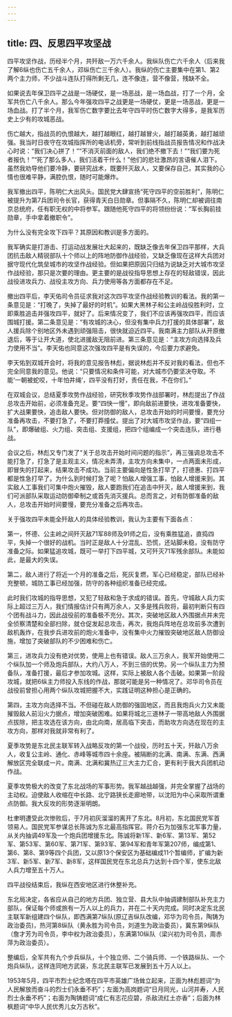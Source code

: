```yaml
---
---
---
```

title: 四、反思四平攻坚战
---




四平攻坚作战，历经半个月，共歼敌一万六千余人。我纵队伤亡六千余人（后来我了解6纵也伤亡五千余人，邓纵伤亡三千余人）。我纵的伤亡主要集中在第1、第2两个主力师，不少战斗连队打得所剩无几，连不像连，营不像营，残缺不全。

如果说去年保卫四平之战是一场硬仗，是一场恶战，是一场血战，打了一个月，全军共伤亡八千余人。那么今年强攻四平之战更是一场硬仗，更是一场恶战，更是一场血战。打了半个月，我军伤亡数字要比去年守四平时伤亡数字大得多，是我军历史上少有的攻城恶战。

伤亡越大，指战员的仇恨越大，越打越眼红，越打越冒火，越打越英勇，越打越顽强。我当时日夜守在攻城指挥所的电话机旁，常听到前线指战员报告情况和作战决心时说：“我们决心拼了！”“不消灭前面的敌人，我们绝不撤下去！”“我们要为死者报仇！”“死了那么多人，我们活着干什么！”他们的悲壮激昂的言语催人泪下。虽然我劝导他们要冷静，要研究战术，既要歼灭敌人，又要保存自己，其实我的心情也很难平静，满腔仇恨，随时可能爆炸。

我军撤出四平，陈明仁大出风头。国民党大肆宣扬“死守四平的空前胜利”，陈明仁被提升为第7兵团司令长官，获得青天白日勋章。但事隔不久，陈明仁却被调往南京总统府，任有职无权的中将参军。跟随他死守四平的将领纷纷说：“军长胸前挂勋章，手中拿着撤职令”。

为什么没有完全攻下四平？其原因和教训是多方面的。

我军确实是打游击、打运动战发展壮大起来的，既缺乏像去年保卫四平那样，大兵团抗击敌人精锐部队十个师以上的阵地防御作战经验，又缺乏像现在这样大兵团对据守现代化筑垒城市的攻坚作战经验。但如果把原因只归结为说缺乏对大城市攻坚作战经验，那只是次要的理由。更主要的是战役指导思想上存在的轻敌错误，因此战役进攻兵力、战役主攻方向、兵力使用等各方面都存在不足。

撤出四平后，李天佑司令员征求我对这次四平攻坚作战经验教训的看法。我的第一条意见是：“打晚了，失掉了最好的时机”。如果大黑林子和公主岭战役胜利时，立即乘胜追击并强攻四平，就好了。后来情况变了，我们不应该再强攻四平，而应该围城打援。第二条意见是：“有攻城的决心，但没有集中兵力打援的具体部署”，敌人援兵除个别地区外未遇到顽强阻击，很快就迫近四平。我南满主力部队从开原撤退后，等于让开大道，使北进援敌无阻前进。第三条意见是：“主攻方向选择及兵力使用不当”。李天佑也同意这次强攻四平是有失误的，今后要力求避免。

李天佑到双城开会时，将我的意见报告林彪，据说林彪并不反对我的看法，但也不完全同意我的意见。他说：“只要情况和条件可能，对大城市仍要坚决夺取。不能‘一朝被蛇咬，十年怕井绳’，四平没有打好，责任在我，不在你们。”

在双城会议，总结夏季攻势作战经验，研究秋季攻势作战部署时，林彪提出了作战总攻击开始前，必须准备充足。要“四快一慢”，即向敌前进要快，进攻准备要快，扩大战果要快，追击敌人要快。但对防御的敌人，总攻击开始的时间要慢，要充分准备再攻击，不要打急了，不要打莽撞仗。提出了对大城市攻坚作战，要“四组一队”，即爆破组、火力组、突击组、支援组，把四个组编成一个突击连队，进行巷战。

会议之后，林彪又专门发了“关于总攻击开始时间问题的指示”，再三强调总攻击不能打急了，打急了是主观主义，情况未弄清，主攻方向未集中，一点两面未形成，即冒失的打起来，结果攻击不成功。当前主要偏向是性急打早了，打德惠、打四平都是性急打早了。为什么到时候打急了呢？怕敌人增强工事，怕敌人增援来到。其实敌人工事我们可集中炮火摧毁，敌人要跑我们在追击中歼灭，敌人增援来到，我们可派部队采取运动防御牵制之或首先消灭援兵。总而言之，对有防御准备的敌人，总攻击开始时间要慢，要充分准备之后再攻击。

关于强攻四平未能全歼敌人的具体经验教训，我认为主要有下面各点：

第一，怀德、公主岭之间歼灭敌71军88师及91师之后，没有乘胜猛追，直捣四平，失掉一个很好的战机。当时正是敌人十分混乱、恐慌，还站脚未稳，没有防守准备之际。如果猛追攻城，既可一举打下四平城，又可歼灭71军残余部队。未能如此，是最大的失误。

第二，敌人进行了将近一个月的准备之后，死灰复燃，军心已经稳定，部队已经补充整顿，城防工事已经加强，防守的各种组织准备已经完成。

此时我们攻城的指导思想，又犯了轻敌和急于求成的错误。首先，守城敌人兵力实际上超过三万人，我们情报估计只有两万余人，又多是残兵败将，最初判断只有四个团有战斗力，因此战役前的准备极不充分。其次，突破地区敌人外围据点并未完全侦察清楚和全部扫除，就仓促发起总攻击，再次，我炮兵阵地在总攻前多次遭到敌机轰炸，在我步兵进攻前的炮火准备中，没有集中火力摧毁突破地区敌人防御设施，增加了突破部队的不少困难和伤亡。

第三，进攻兵力没有绝对优势，使用上也有错误。敌人三万余人，我军开始使用二个纵队加一个师及炮兵部队，大约八万人，不到三倍的优势。另一个纵队主力为预备队，准备打援，最后才参加攻城。这样，实际上被敌人各个击破。如果第一阶段攻城，就把6纵主力师投入东线的作战，那就可能是另一种情况了。邓华司令员在战役前曾担心用两个纵队攻城把握不大，实践证明这种担心是正确的。

第四，主攻方向选择不当。不但碰在敌人防御的强固地区，而且我炮兵火力又未能摧毁敌人前沿火力据点，增加突破困难。如果将城北三道林子一带高地敌人外围据点拔除，把主攻选在该方向，由北向南，居高临下突击，而助攻方向选在现在的主攻方向，那样对我就非常有利了。

夏季攻势是东北民主联军转入战略反攻的第一个战役，历时五十天，歼敌八万余人，收复公主岭、通化、赤峰等城市四十余座。被隔断的北满、南满、东满、西满解放区完全联成一片。南满、北满和冀热辽三大主力汇合，更有利于我大兵团机动作战。

夏季攻势极大的改变了东北战场的军事形势。我军越战越强，并完全掌握了战场的主动权。迫使敌人收缩在中长路、北宁路狭长走廊地带，以沈阳为中心采取所谓重点防御。我大反攻的形势逐渐明朗。

杜聿明遭受此次惨败后，于7月初灰溜溜的离开了东北。8月初，东北国民党军首领易人。国民党军参谋总长陈诚为东北最高指挥官。蒋介石为加强东北军事力量，从关内抽调49军及一个炮兵团增援东北。陈诚将新1军、新6军、第13军、第52军、第53军、第60军、第71军、第93军、第94军和青年军第207师，编成第1、第6、第8、第9等四个兵团，又以原13个保安区为基础编成11个暂编师，扩编为新3军、新5军、新7军、新8军，这样国民党在东北总兵力达到十四个军，使东北敌人兵力增至五十万人。

四平战役结束后，我纵在西安地区进行休整补充。

东北局决定，各省应从自己的地方兵团、独立营、县大队中抽调建制部队补充主力部队，保证每个师或旅有一万人以上的兵力，并在二十天内完成。同时决定东北民主联军新组建四个纵队，即西满第7纵队(原辽吉纵队改编，邓华为司令员，陶铸为政治委员)，热河第8纵队（黄永胜为司令员，刘道生为政治委员），冀东第9纵队（詹才芳为司令员，李中权为政治委员），东满第10纵队（梁兴初为司令员，周赤萍为政治委员）。

整编后，全军共有九个步兵纵队，十个独立师、二个骑兵师、一个铁路纵队、一个炮兵纵队，这样连同地方武装，东北民主联军已发展到五十万人以上。

1953年5月，四平市烈士纪念塔在四平市英雄广场耸立起来，正面为林彪题词“为人民解放而奋斗的烈士们永垂不朽”；左面为高岗题词“日月同光，山河并寿，人民烈士永垂不朽”；右面为陶铸题词“成仁有志花应碧，杀敌流红土亦香”；后面为林枫题词“中华人民优秀儿女万古秋”。
